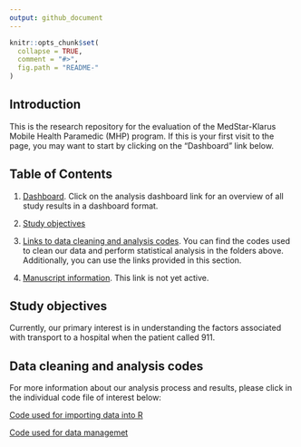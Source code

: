 ```yaml
---
output: github_document
---
```


<!-- README.md is generated from README.Rmd. Please edit that file -->

```r
knitr::opts_chunk$set(
  collapse = TRUE,
  comment = "#>",
  fig.path = "README-"
)
```

## Introduction

This is the research repository for the evaluation of the MedStar-Klarus Mobile Health Paramedic (MHP) program. If this is your first visit to the page, you may want to start by clicking on the "Dashboard" link below.

## Table of Contents

1. [Dashboard](insert rawgit link here). Click on the analysis dashboard link for an overview of all study results in a dashboard format.

2. [Study objectives](#objectives)

3. [Links to data cleaning and analysis codes](#codes). You can find the codes used to clean our data and perform statistical analysis in the folders above. Additionally, you can use the links provided in this section.

4. [Manuscript information](). This link is not yet active.

<H2 id = "objectives">Study objectives</H2>

Currently, our primary interest is in understanding the factors associated with transport to a hospital when the patient called 911.

<H2 id = "codes">Data cleaning and analysis codes</H2>

For more information about our analysis process and results, please click in the individual code file of interest below:

[Code used for importing data into R](insert relative link here)

[Code used for data managemet]()

